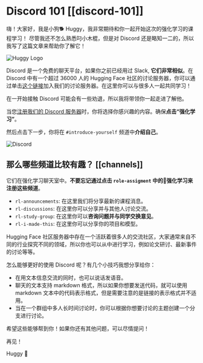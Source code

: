 # Discord 101 [[discord-101]]

嗨！大家好，我是小狗🐕 Huggy，我非常期待和你一起开始这次的强化学习的课程学习！
尽管我还不怎么熟悉叼小木棍，但是对 Discord 还是略知一二的，所以我写了这篇文章来帮助你了解它！

<img src="https://huggingface.co/datasets/huggingface-deep-rl-course/course-images/resolve/main/en/unit0/huggy-logo.jpg" alt="Huggy Logo"/>

Discord 是一个免费的聊天平台，如果你之前已经用过 Slack, **它们非常相似**。在 Discord 中有一个超过 36000 人的 Hugging Face 社区的讨论服务器，你可以通过单击<a href="https://discord.gg/ydHrjt3WP5">这个链接</a>加入我们的讨论服务器。在这里你可以与很多人一起共同学习！

在一开始接触 Discord 可能会有一些劝退，所以我将带领你一起走进了解他。

当您[注册我们的 Discord 服务器](http://hf.co/join/discord)时，你将选择你感兴趣的内容。确保**点击“强化学习”**。

然后点击下一步，你将在 `#introduce-yourself` 频道中**介绍自己**。


<img src="https://huggingface.co/datasets/huggingface-deep-rl-course/course-images/resolve/main/en/unit0/discord2.jpg" alt="Discord"/>

## 那么哪些频道比较有趣？ [[channels]]

它们在强化学习聊天室中。**不要忘记通过点击 `role-assigment` 中的🤖强化学习来注册这些频道**。

- `rl-announcements`: 在这里我们将分享最新的课程消息。
- `rl-discussions`: 在这里你可以分享并与其他人讨论交流。
- `rl-study-group`: 在这里你可以**咨询问题并与同学交换意见**。
- `rl-i-made-this`: 在这里你可以分享你的项目和模型。

Hugging Face 社区服务器中存在一个活跃着很多人的交流社区，大家通常来自不同的行业探究不同的领域，所以你也可以从中进行学习，例如论文研讨、最新事件的讨论等等。

怎么能够更好的使用 Discord 呢？有几个小技巧我想分享给你：

- 在用文本信息交流的同时，也可以说话发语音。
- 聊天的文本支持 markdown 格式，所以如果你想要发送代码，就可以使用 markdown 文本中的代码表示格式，但是需要注意的是链接的表示格式并不适用。
- 当在一个群组中多人长时间讨论时，你可以根据你想要讨论的主题创建一个分支进行讨论。

希望这些能够帮到你！如果你还有其他问题，可以尽情提问！

再见！

Huggy 🐶